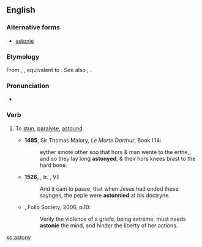 ==English==

===Alternative forms===
* {{qualifier|obsolete}} [[astonie]]

===Etymology===
From {{etyl|enm|en}} {{term|astonien|lang=enm}}, {{term|astunien|lang=enm}}, equivalent to {{prefix|a|stun|lang=en}}. See also {{l/en|astone}}, {{l/en|astonish}}.

===Pronunciation===
* {{a|UK}} {{IPA|/əˈstɒni/|lang=en}}

===Verb===
{{en-verb|astonies|astonying|astonied}}

#{{label|en|archaic}} To [[stun]], [[paralyse]], [[astound]].
#*'''1485''', Sir Thomas Malory, ''Le Morte Darthur'', Book I.14:
#*:eyther smote other soo that hors & man wente to the erthe, and so they lay long '''astonyed''', & their hors knees brast to the hard bone.
#*'''1526''', ''{{w|Bible}}'', tr. {{w|William Tyndale}}, {{w|Gospel of Matthew|Matthew}} VI:
#*:And it cam to passe, that when Jesus had ended these saynges, the peple were '''astonnied''' at his doctryne.
#*{{RQ:Flr Mntgn Essays}}, Folio Society, 2006, p.10:
#*:Verily the violence of a griefe, being extreme, must needs '''astonie''' the mind, and hinder the liberty of her actions.

[[ko:astony]]